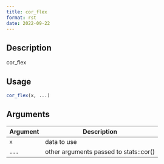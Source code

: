 ```yaml
--- 
title: cor_flex 
format: rst 
date: 2022-09-22 
--- 
```


## Description

cor_flex


## Usage

```r
cor_flex(x, ...)
```


## Arguments

Argument      |Description
------------- |----------------
`x`     |     data to use
`...`     |     other arguments passed to stats::cor()


